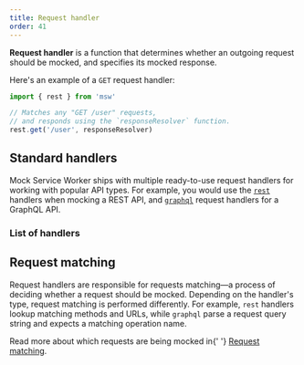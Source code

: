 ```yaml
---
title: Request handler
order: 41
---
```


**Request handler** is a function that determines whether an outgoing request should be mocked, and specifies its mocked response.

Here's an example of a `GET` request handler:

```js showLineNumbers
import { rest } from 'msw'

// Matches any "GET /user" requests,
// and responds using the `responseResolver` function.
rest.get('/user', responseResolver)
```

## Standard handlers

Mock Service Worker ships with multiple ready-to-use request handlers for working with popular API types. For example, you would use the [`rest`](/docs/api/rest) handlers when mocking a REST API, and [`graphql`](/docs/api/graphql) request handlers for a GraphQL API.

### List of handlers

<PageLink title="rest" url="/docs/api/rest" />
<PageLink title="graphql" url="/docs/api/graphql" />

## Request matching

Request handlers are responsible for requests matching—a process of deciding whether a request should be mocked. Depending on the handler's type, request matching is performed differently. For example, `rest` handlers lookup matching methods and URLs, while `graphql` parse a request query string and expects a matching operation name.

<Hint>
  Read more about which requests are being mocked in{' '}
  <a href="/docs/basics/request-matching">Request matching</a>.
</Hint>
